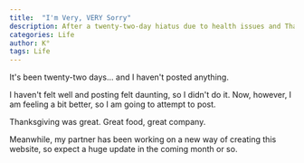 ```yaml
---
title:  "I'm Very, VERY Sorry"
description: After a twenty-two-day hiatus due to health issues and Thanksgiving that made posting feel overwhelming, I'm finally feeling well enough to get back to writing. Sometimes we need to listen to our bodies and take breaks, but now I'm ready to resume sharing content with you all.
categories: Life
author: K°
tags: Life
---
```


It's been twenty-two days... and I haven't posted anything.

I haven't felt well and posting felt daunting, so I didn't do it. Now, however, I am feeling a bit better, so I am going to attempt to post.

Thanksgiving was great. Great food, great company.

Meanwhile, my partner has been working on a new way of creating this website, so expect a huge update in the coming month or so.
